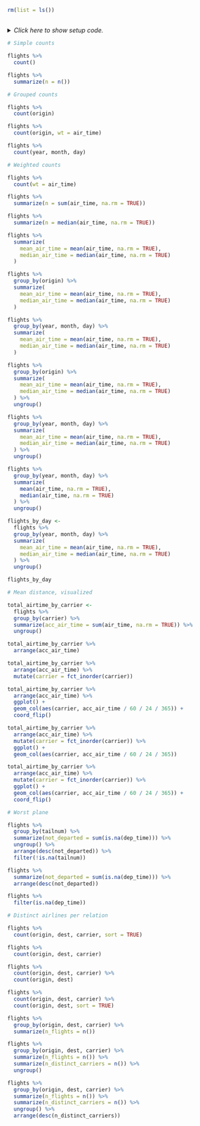 ```r
rm(list = ls())
```


## <No caption defined>

<details><summary>*Click here to show setup code.*</summary>
```r
### <No caption defined>

```
```r
library(tidyverse)
library(nycflights13)

library(conflicted)
conflict_prefer("filter", "dplyr")
conflict_prefer("lag", "dplyr")
```
</details>


```r
# Simple counts
```
```r
flights %>%
  count()

flights %>%
  summarize(n = n())
```


```r
# Grouped counts
```
```r
flights %>%
  count(origin)

flights %>%
  count(origin, wt = air_time)

flights %>%
  count(year, month, day)
```


```r
# Weighted counts
```
```r
flights %>%
  count(wt = air_time)

flights %>%
  summarize(n = sum(air_time, na.rm = TRUE))

flights %>%
  summarize(n = median(air_time, na.rm = TRUE))

flights %>%
  summarize(
    mean_air_time = mean(air_time, na.rm = TRUE),
    median_air_time = median(air_time, na.rm = TRUE)
  )

flights %>%
  group_by(origin) %>%
  summarize(
    mean_air_time = mean(air_time, na.rm = TRUE),
    median_air_time = median(air_time, na.rm = TRUE)
  )

flights %>%
  group_by(year, month, day) %>%
  summarize(
    mean_air_time = mean(air_time, na.rm = TRUE),
    median_air_time = median(air_time, na.rm = TRUE)
  )

flights %>%
  group_by(origin) %>%
  summarize(
    mean_air_time = mean(air_time, na.rm = TRUE),
    median_air_time = median(air_time, na.rm = TRUE)
  ) %>%
  ungroup()

flights %>%
  group_by(year, month, day) %>%
  summarize(
    mean_air_time = mean(air_time, na.rm = TRUE),
    median_air_time = median(air_time, na.rm = TRUE)
  ) %>%
  ungroup()

flights %>%
  group_by(year, month, day) %>%
  summarize(
    mean(air_time, na.rm = TRUE),
    median(air_time, na.rm = TRUE)
  ) %>%
  ungroup()

flights_by_day <-
  flights %>%
  group_by(year, month, day) %>%
  summarize(
    mean_air_time = mean(air_time, na.rm = TRUE),
    median_air_time = median(air_time, na.rm = TRUE)
  ) %>%
  ungroup()

flights_by_day
```


```r
# Mean distance, visualized
```
```r
total_airtime_by_carrier <-
  flights %>%
  group_by(carrier) %>%
  summarize(acc_air_time = sum(air_time, na.rm = TRUE)) %>%
  ungroup()

total_airtime_by_carrier %>%
  arrange(acc_air_time)

total_airtime_by_carrier %>%
  arrange(acc_air_time) %>%
  mutate(carrier = fct_inorder(carrier))

total_airtime_by_carrier %>%
  arrange(acc_air_time) %>%
  ggplot() +
  geom_col(aes(carrier, acc_air_time / 60 / 24 / 365)) +
  coord_flip()

total_airtime_by_carrier %>%
  arrange(acc_air_time) %>%
  mutate(carrier = fct_inorder(carrier)) %>%
  ggplot() +
  geom_col(aes(carrier, acc_air_time / 60 / 24 / 365))

total_airtime_by_carrier %>%
  arrange(acc_air_time) %>%
  mutate(carrier = fct_inorder(carrier)) %>%
  ggplot() +
  geom_col(aes(carrier, acc_air_time / 60 / 24 / 365)) +
  coord_flip()
```


```r
# Worst plane
```
```r
flights %>%
  group_by(tailnum) %>%
  summarize(not_departed = sum(is.na(dep_time))) %>%
  ungroup() %>%
  arrange(desc(not_departed)) %>%
  filter(!is.na(tailnum))

flights %>%
  summarize(not_departed = sum(is.na(dep_time))) %>%
  arrange(desc(not_departed))

flights %>%
  filter(is.na(dep_time))
```


```r
# Distinct airlines per relation
```
```r
flights %>%
  count(origin, dest, carrier, sort = TRUE)

flights %>%
  count(origin, dest, carrier)

flights %>%
  count(origin, dest, carrier) %>%
  count(origin, dest)

flights %>%
  count(origin, dest, carrier) %>%
  count(origin, dest, sort = TRUE)

flights %>%
  group_by(origin, dest, carrier) %>%
  summarize(n_flights = n())

flights %>%
  group_by(origin, dest, carrier) %>%
  summarize(n_flights = n()) %>%
  summarize(n_distinct_carriers = n()) %>%
  ungroup()

flights %>%
  group_by(origin, dest, carrier) %>%
  summarize(n_flights = n()) %>%
  summarize(n_distinct_carriers = n()) %>%
  ungroup() %>%
  arrange(desc(n_distinct_carriers))
```
